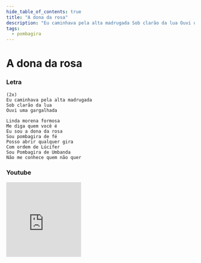 ```yaml
---
hide_table_of_contents: true
title: "A dona da rosa"
description: "Eu caminhava pela alta madrugada Sob clarão da lua Ouvi uma gargalhada Linda morena formosa Me diga quem você é Eu sou a dona da rosa Sou pombagira de fé Posso abrir qualquer gira Com ordem de Lúcifer Sou Pombagira de Umbanda Não me conhece quem não quer"
tags:
  - pombagira
---
```


# A dona da rosa

### Letra

```text
(2x)
Eu caminhava pela alta madrugada
Sob clarão da lua
Ouvi uma gargalhada

Linda morena formosa
Me diga quem você é
Eu sou a dona da rosa
Sou pombagira de fé
Posso abrir qualquer gira
Com ordem de Lúcifer
Sou Pombagira de Umbanda
Não me conhece quem não quer
```

### Youtube

<iframe
  width="200"
  height="200"
  src="https://www.youtube.com/embed/_YcCPn44w3o"
  title="YouTube video player"
  frameborder="0"
  allow="accelerometer; autoplay; clipboard-write; encrypted-media; gyroscope; picture-in-picture; web-share"
  referrerpolicy="strict-origin-when-cross-origin"
  allowfullscreen
></iframe>